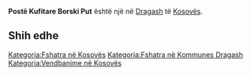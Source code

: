 {{Fshat në 
 | Emri                = Postë Kufitare Borski Put
 | EmriAlt                = 
 | NAME_SHORT_FORM=      
 | NAME_GENERIC=      
 | NAME_SORT_NAME_RO=      POSTEKUFITAREBORSKIPUT
 | FULL_NAME_RO = Postë Kufitare Borski Put
 | FULL_NAME_ND_RO=Poste Kufitare Borski Put
 | SORT_NAME_RG=BORSKIPUT POSTEKUFITARE
 | FULL_NAME_RG=Borski Put, Postë Kufitare
 | FULL_NAME_ND_RG=Borski Put, Poste Kufitare
 | SRP_NAME_SHORT_FORM=      
 | SRP_NAME_GENERIC=      
 | SRP_NAME_SORT_NAME_RO=      
 | SRP_FULL_NAME_RO = 
 | SRP_FULL_NAME_ND_RO=
 | SRP_SORT_NAME_RG=
 | SRP_FULL_NAME_RG=
 | SRP_FULL_NAME_ND_RG=
 | Emri (Rasa dhanore) = 
 | Figura              = 
 | Shteti              = Kosovo
 | Komuna              = Dragash
 | Kodi postar         = 
 | Sipërfaqja          = 

 | Popullsia           = 

 | Regj. i popullsisë  = 
 | Dend. e popullsisë  = 
 | Faqja zyrtare       = 
 <!--- Koordinatat ----> 
 | Gjerësia            = 42.011111
 | Gjatësia            = 20.608611
 | Lartësia            = 
}}
'''Postë Kufitare Borski Put''' është një [[]] në [[Dragash]] të [[Kosovës]].

<!-- == Gjeografia == -->
<!-- == Historia == -->
<!-- == Demografia == -->
== Shih edhe ==
{{Komuna Dragash}}
{{Kosovo-Administrata-Cung}}

[[Kategoria:Fshatra në Kosovës]]
[[Kategoria:Fshatra në Kommunes Dragash]]
[[Kategoria:Vendbanime në Kosovës]]